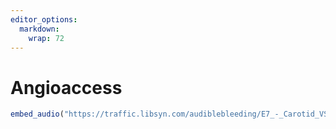 ```yaml
---
editor_options: 
  markdown: 
    wrap: 72
---
```


# Angioaccess

```r

embed_audio("https://traffic.libsyn.com/audiblebleeding/E7_-_Carotid_VSITE.mp3")

```

## 
